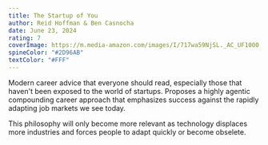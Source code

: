 ```yaml
---
title: The Startup of You
author: Reid Hoffman & Ben Casnocha
date: June 23, 2024
rating: 7
coverImage: https://m.media-amazon.com/images/I/717wa59NjSL._AC_UF1000,1000_QL80_.jpg
spineColor: "#2D96AB"
textColor: "#FFF"
---
```


Modern career advice that everyone should read, especially those that haven't been exposed to the world of startups. Proposes a highly agentic compounding career approach that emphasizes success against the rapidly adapting job markets we see today.

This philosophy will only become more relevant as technology displaces more industries and forces people to adapt quickly or become obselete.
